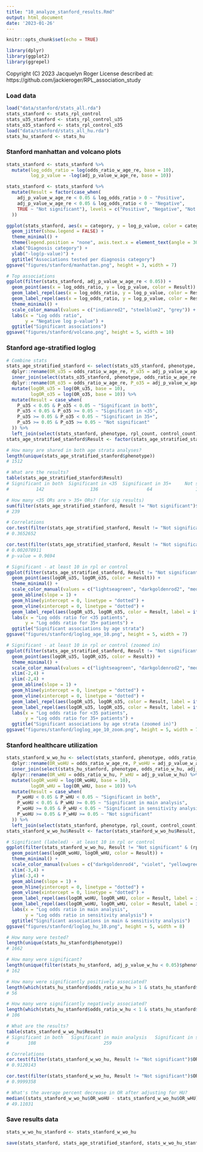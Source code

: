 ```yaml
---
title: "10_analyze_stanford_results.Rmd"
output: html_document
date: '2023-01-26'
---
```


```r

knitr::opts_chunk$set(echo = TRUE)

library(dplyr)
library(ggplot2)
library(ggrepel)

```

Copyright (C) 2023 Jacquelyn Roger
License described at: https://github.com/jackieroger/RPL_association_study

### Load data

```r

load("data/stanford/stats_all.rda")
stats_stanford <- stats_rpl_control
stats_u35_stanford <- stats_rpl_control_u35
stats_o35_stanford <- stats_rpl_control_o35
load("data/stanford/stats_all_hu.rda")
stats_hu_stanford <- stats_hu

```

### Stanford manhattan and volcano plots

```r

stats_stanford <- stats_stanford %>%
  mutate(log_odds_ratio = log(odds_ratio_w_age_re, base = 10),
         log_p_value = -log(adj_p_value_w_age_re, base = 10))

stats_stanford <- stats_stanford %>%
  mutate(Result = factor(case_when(
    adj_p_value_w_age_re < 0.05 & log_odds_ratio > 0 ~ "Positive",
    adj_p_value_w_age_re < 0.05 & log_odds_ratio < 0 ~ "Negative",
    TRUE ~ "Not significant"), levels = c("Positive", "Negative", "Not significant")
  ))

ggplot(stats_stanford, aes(x = category, y = log_p_value, color = category, label = phenotype)) +
  geom_jitter(show.legend = FALSE) +
  theme_minimal() +
  theme(legend.position = "none", axis.text.x = element_text(angle = 30, hjust = 1), plot.margin = margin(t = 5, b = 5, l = 20, r = 5)) +
  xlab("Diagnosis category") +
  ylab("-log(p-value)") +
  ggtitle("Associations tested per diagnosis category")
ggsave("figures/stanford/manhattan.png", height = 3, width = 7)

# Top associations
ggplot(filter(stats_stanford, adj_p_value_w_age_re < 0.05)) +
  geom_point(aes(x = log_odds_ratio, y = log_p_value, color = Result)) +
  geom_label_repel(aes(x = log_odds_ratio, y = log_p_value, color = Result, label = ifelse(log_p_value > 120 & log_p_value < 150, as.character(phenotype), '')), show.legend = FALSE, min.segment.length = unit(0, 'lines'), size = 3, nudge_y = 3) +
  geom_label_repel(aes(x = log_odds_ratio, y = log_p_value, color = Result, label = ifelse(log_p_value > 200, as.character(phenotype), '')), show.legend = FALSE, min.segment.length = unit(0, 'lines'), size = 3, nudge_y = -2) +
  theme_minimal() +
  scale_color_manual(values = c("indianred2", "steelblue2", "grey")) +
  labs(x = "Log odds ratio",
       y = "Negative log p-value") +
  ggtitle("Significant associations")
ggsave("figures/stanford/volcano.png", height = 5, width = 10)

```

### Stanford age-stratified loglog

```r

# Combine stats
stats_age_stratified_stanford <- select(stats_u35_stanford, phenotype, odds_ratio_w_age_re, adj_p_value_w_age_re) %>%
  dplyr::rename(OR_u35 = odds_ratio_w_age_re, P_u35 = adj_p_value_w_age_re) %>%
  inner_join(select(stats_o35_stanford, phenotype, odds_ratio_w_age_re, adj_p_value_w_age_re)) %>%
  dplyr::rename(OR_o35 = odds_ratio_w_age_re, P_o35 = adj_p_value_w_age_re) %>%
  mutate(logOR_u35 = log(OR_u35, base = 10),
         logOR_o35 = log(OR_o35, base = 10)) %>%
  mutate(Result = case_when(
    P_u35 < 0.05 & P_o35 < 0.05 ~ "Significant in both",
    P_u35 < 0.05 & P_o35 >= 0.05 ~ "Significant in <35",
    P_u35 >= 0.05 & P_o35 < 0.05 ~ "Significant in 35+",
    P_u35 >= 0.05 & P_o35 >= 0.05 ~ "Not significant"
  )) %>%
  left_join(select(stats_stanford, phenotype, rpl_count, control_count))
stats_age_stratified_stanford$Result <- factor(stats_age_stratified_stanford$Result, levels = c("Significant in both", "Significant in <35", "Significant in 35+", "Not significant"))

# How many are shared in both age strata analyses?
length(unique(stats_age_stratified_stanford$phenotype))
# 1512

# What are the results?
table(stats_age_stratified_stanford$Result)
# Significant in both  Significant in <35  Significant in 35+     Not significant 
#          142                 136                  64                1170 

# How many <35 ORs are > 35+ ORs? (for sig results)
sum(filter(stats_age_stratified_stanford, Result != "Not significant")$OR_u35 > filter(stats_age_stratified_stanford, Result != "Not significant")$OR_o35)
# 239

# Correlations
cor.test(filter(stats_age_stratified_stanford, Result != "Not significant")$OR_u35, filter(stats_age_stratified_stanford, Result != "Not significant")$OR_o35, method = "spearman")
# 0.3652652

cor.test(filter(stats_age_stratified_stanford, Result != "Not significant")$OR_u35, filter(stats_age_stratified_stanford, Result != "Not significant")$OR_o35, method = "pearson")
# 0.002078911
# p-value = 0.9694

# Significant - at least 10 in rpl or control
ggplot(filter(stats_age_stratified_stanford, Result != "Not significant" & (rpl_count >= 10 | control_count >= 10))) +
  geom_point(aes(logOR_u35, logOR_o35, color = Result)) +
  theme_minimal() +
  scale_color_manual(values = c("lightseagreen", "darkgoldenrod2", "mediumpurple2", "grey")) +
  geom_abline(slope = 1) +
  geom_hline(yintercept = 0, linetype = "dotted") +
  geom_vline(xintercept = 0, linetype = "dotted") +
  geom_label_repel(aes(logOR_u35, logOR_o35, color = Result, label = ifelse(logOR_o35 < -10, as.character(phenotype), '')), show.legend = FALSE, min.segment.length = unit(0, 'lines'), nudge_y = 1, size = 2) +
  labs(x = "Log odds ratio for <35 patients",
       y = "Log odds ratio for 35+ patients") +
  ggtitle("Significant associations by age strata")
ggsave("figures/stanford/loglog_age_10.png", height = 5, width = 7)

# Significant - at least 10 in rpl or control (zoomed in)
ggplot(filter(stats_age_stratified_stanford, Result != "Not significant" & (rpl_count >= 10 | control_count >= 10))) +
  geom_point(aes(logOR_u35, logOR_o35, color = Result)) +
  theme_minimal() +
  scale_color_manual(values = c("lightseagreen", "darkgoldenrod2", "mediumpurple2", "grey")) +
  xlim(-2,4) +
  ylim(-2,4) +
  geom_abline(slope = 1) +
  geom_hline(yintercept = 0, linetype = "dotted") +
  geom_vline(xintercept = 0, linetype = "dotted") +
  geom_label_repel(aes(logOR_u35, logOR_o35, color = Result, label = ifelse(logOR_o35 - logOR_u35 > 0.5 | logOR_u35 < -0.8, as.character(phenotype), '')), show.legend = FALSE, min.segment.length = unit(0, 'lines'), nudge_y = 1, size = 2) +
  geom_label_repel(aes(logOR_u35, logOR_o35, color = Result, label = ifelse(logOR_u35 - logOR_o35 > 0.9 | logOR_u35 > 1.2 | (logOR_u35 > 0 & logOR_o35 < 0 & Result == "Significant in both"), as.character(phenotype), '')), show.legend = FALSE, min.segment.length = unit(0, 'lines'), nudge_y = -1.5, size = 2) +
  labs(x = "Log odds ratio for <35 patients",
       y = "Log odds ratio for 35+ patients") +
  ggtitle("Significant associations by age strata (zoomed in)")
ggsave("figures/stanford/loglog_age_10_zoom.png", height = 5, width = 7)

```

### Stanford healthcare utilization

```r

stats_stanford_w_wo_hu <- select(stats_stanford, phenotype, odds_ratio_w_age_re, adj_p_value_w_age_re) %>%
  dplyr::rename(OR_woHU = odds_ratio_w_age_re, P_woHU = adj_p_value_w_age_re) %>%
  inner_join(select(stats_hu_stanford, phenotype, odds_ratio_w_hu, adj_p_value_w_hu)) %>%
  dplyr::rename(OR_wHU = odds_ratio_w_hu, P_wHU = adj_p_value_w_hu) %>%
  mutate(logOR_woHU = log(OR_woHU, base = 10),
         logOR_wHU = log(OR_wHU, base = 10)) %>%
  mutate(Result = case_when(
    P_woHU < 0.05 & P_wHU < 0.05 ~ "Significant in both",
    P_woHU < 0.05 & P_wHU >= 0.05 ~ "Significant in main analysis",
    P_woHU >= 0.05 & P_wHU < 0.05 ~ "Significant in sensitivity analysis",
    P_woHU >= 0.05 & P_wHU >= 0.05 ~ "Not significant"
  )) %>%
  left_join(select(stats_stanford, phenotype, rpl_count, control_count))
stats_stanford_w_wo_hu$Result <- factor(stats_stanford_w_wo_hu$Result, levels = c("Significant in both", "Significant in main analysis", "Significant in sensitivity analysis", "Not significant"))

# Significant (labeled) - at least 10 in rpl or control
ggplot(filter(stats_stanford_w_wo_hu, Result != "Not significant" & (rpl_count >= 10 | control_count >= 10))) +
  geom_point(aes(logOR_woHU, logOR_wHU, color = Result)) +
  theme_minimal() +
  scale_color_manual(values = c("darkgoldenrod4", "violet", "yellowgreen", "grey")) +
  xlim(-3,4) +
  ylim(-3,4) +
  geom_abline(slope = 1) +
  geom_hline(yintercept = 0, linetype = "dotted") +
  geom_vline(xintercept = 0, linetype = "dotted") +
  geom_label_repel(aes(logOR_woHU, logOR_wHU, color = Result, label = ifelse(logOR_wHU - logOR_woHU > 0.5 | logOR_woHU < -0.9, as.character(phenotype), '')), show.legend = FALSE, min.segment.length = unit(0, 'lines'), nudge_y = 1, size = 2) +
  geom_label_repel(aes(logOR_woHU, logOR_wHU, color = Result, label = ifelse(logOR_woHU - logOR_wHU > 0.8 | logOR_woHU > 2, as.character(phenotype), '')), show.legend = FALSE, min.segment.length = unit(0, 'lines'), nudge_y = -1, size = 2) +
  labs(x = "Log odds ratio in main analysis",
       y = "Log odds ratio in sensitivity analysis") +
  ggtitle("Significant associations in main & sensitivity analysis")
ggsave("figures/stanford/loglog_hu_10.png", height = 5, width = 8)

# How many were tested?
length(unique(stats_hu_stanford$phenotype))
# 1662

# How many were significant?
length(unique(filter(stats_hu_stanford, adj_p_value_w_hu < 0.05)$phenotype))
# 162

# How many were significantly positively associated?
length(which(stats_hu_stanford$odds_ratio_w_hu > 1 & stats_hu_stanford$adj_p_value_w_hu < 0.05))
# 56

# How many were significantly negatively associated?
length(which(stats_hu_stanford$odds_ratio_w_hu < 1 & stats_hu_stanford$adj_p_value_w_hu < 0.05))
# 106

# What are the results?
table(stats_stanford_w_wo_hu$Result)
# Significant in both   Significant in main analysis   Significant in sensitivity analysis    Not significant
#       108                         259                                  54                        1241 

# Correlations
cor.test(filter(stats_stanford_w_wo_hu, Result != "Not significant")$OR_woHU, filter(stats_stanford_w_wo_hu, Result != "Not significant")$OR_wHU, method = "spearman")
# 0.9120143

cor.test(filter(stats_stanford_w_wo_hu, Result != "Not significant")$OR_woHU, filter(stats_stanford_w_wo_hu, Result != "Not significant")$OR_wHU, method = "pearson")
# 0.9999358

# What's the average percent decrease in OR after adjusting for HU?
median((stats_stanford_w_wo_hu$OR_woHU - stats_stanford_w_wo_hu$OR_wHU) / stats_stanford_w_wo_hu$OR_woHU) * 100
# 49.11031

```

### Save results data

```r

stats_w_wo_hu_stanford <- stats_stanford_w_wo_hu

save(stats_stanford, stats_age_stratified_stanford, stats_w_wo_hu_stanford, file = "data/paper_figures_data/stanford_stats.rda")

```


